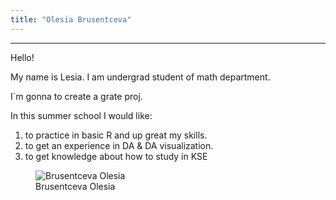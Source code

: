 ```yaml
---
title: "Olesia Brusentceva"
---
```


------------------------------------------------------------------------

Hello!

My name is Lesia. I am undergrad student of math department.

I\`m gonna to create a grate proj.

In this summer school I would like:

1.  to practice in basic R and up great my skills.
2.  to get an experience in DA & DA visualization.
3.  to get knowledge about how to study in KSE

![Brusentceva Olesia](me.png)
